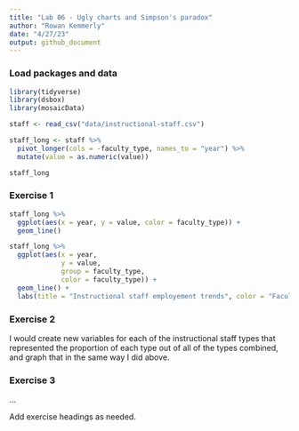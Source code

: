 ```yaml
---
title: "Lab 06 - Ugly charts and Simpson's paradox"
author: "Rowan Kemmerly"
date: "4/27/23"
output: github_document
---
```


### Load packages and data

```r
library(tidyverse) 
library(dsbox)
library(mosaicData) 
```

```r
staff <- read_csv("data/instructional-staff.csv")
```
```r
staff_long <- staff %>%
  pivot_longer(cols = -faculty_type, names_to = "year") %>%
  mutate(value = as.numeric(value))

staff_long
```


### Exercise 1

```r

staff_long %>%
  ggplot(aes(x = year, y = value, color = faculty_type)) +
  geom_line()

```

```r

staff_long %>%
  ggplot(aes(x = year,
             y = value,
             group = faculty_type,
             color = faculty_type)) +
  geom_line() + 
  labs(title = "Instructional staff employement trends", color = "Faculty Type", x = "Year", y = "Number of employees")
```


### Exercise 2

I would create new variables for each of the instructional staff types that represented the proportion of each type out of all of the types combined, and graph that in the same way I did above.

### Exercise 3

...

Add exercise headings as needed.

